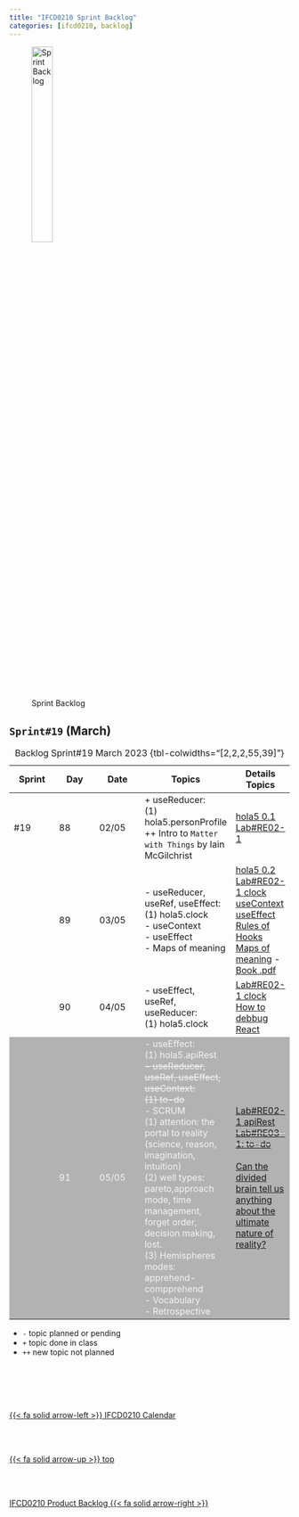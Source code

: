 ```yaml
---
title: "IFCD0210 Sprint Backlog"
categories: [ifcd0210, backlog]
---
```


<style>
tr:nth-child(4) {
  background-color: #b2b2b2!important;
  color: #f4f4f4!important;
}
</style>


![Sprint Backlog](/images/home/backlog.jpg){width="30%"}

## ``Sprint#19`` (March)

::: {.column-page-right}
| Sprint | Day | Date | Topics |  Details Topics |
| -- | -- | -- | -- | -- |
| #19 | 88 | 02/05 | + useReducer: </br> (1) hola5.personProfile </br>  ++ Intro to ``Matter with Things``  by Iain McGilchrist | [hola5 0.1](https://github.com/AlbertProfe/CifoJava2023-2/tree/aa824232395113d08efd6a86af38ebbc2a1e1e14/hola5){.external} </br>  [Lab#RE02-1](/reactjs/rjslab2.qmd#usereducer-person-profile-form) |
|  | 89 | 03/05 | - useReducer, useRef, useEffect: </br> (1) hola5.clock  </br> - useContext </br> - useEffect </br>  - Maps of meaning |  [hola5 0.2](){.external} </br>  [Lab#RE02-1 clock](/reactjs/rjslab2.qmd#usereducer-useeffect-useref-clock) </br> [useContext](/reactjs/reactjs-hook-context.qmd) </br>  [useEffect](/reactjs/reactjs-hook-effect.qmd) </br>  [Rules of Hooks](/reactjs/reactjs-hook-rules.qmd) </br> [Maps of meaning](https://www.jordanbpeterson.com/maps-of-meaning/){.external} - [Book .pdf](https://ia600701.us.archive.org/7/items/MapsOfMeaningTheArchitectureOfBeliefPetersonlnwAdam/Maps%20of%20Meaning%20The%20Architecture%20of%20Belief-Peterson%20%28lnw%20Adam%29.pdf){.external}   |
|  | 90 | 04/05 | - useEffect, useRef, useReducer: </br> (1) hola5.clock | [Lab#RE02-1 clock](/reactjs/rjslab2.qmd#usereducer-useeffect-useref-clock) </br> [How to debbug React](https://www.digitalocean.com/community/tutorials/how-to-debug-react-components-using-react-developer-tools){.external}   |
|  | 91 | 05/05 |  -  useEffect: </br> (1) hola5.apiRest </br> <s>-  useReducer, useRef, useEffect, useContext: </br> (1) to-do </br> </s>- SCRUM </br> (1) attention: the portal to reality (science, reason, imagination, intuition) </br> (2) well types: pareto,approach mode, time management, forget order, decision making, lost. </br> (3) Hemispheres modes: apprehend-compprehend </br> - Vocabulary </br> - Retrospective| [Lab#RE02-1 apiRest](/reactjs/rjslab2.qmd#api-rest) </br> <s>[Lab#RE03-1: to-do](/reactjs/rjslab2.qmd)</s>  </br></br>   [Can the divided brain tell us anything about the ultimate nature of reality?](https://www.rcpsych.ac.uk/docs/default-source/members/sigs/spirituality-spsig/iain-mcgilchrist-can-the-divided-brain-tell-us-anything-about-the-ultimate-nature-of-reality.pdf?sfvrsn%3Da1e381e1_2){.external} |
: Backlog Sprint#19 March 2023 {tbl-colwidths="[2,2,2,55,39]"}
:::

::: {.callout-note}
- `-` topic planned or pending
- `+` topic done in class
- `++` new topic not planned
:::



<!--- navLinks -->
<br><br>
<div class=row>
<br>
<div class='column left previous'>
<br>
[{{< fa solid arrow-left >}} IFCD0210 Calendar](/ifcd0210/ifcd0210calendar.qmd)
<br>
</div>
<br>
<div class='column center'>
<br>
[{{< fa solid arrow-up >}} top](#top)
<br>
</div>
<br>
<div class='column right next'>
<br>
[IFCD0210 Product Backlog  {{< fa solid arrow-right >}}](/ifcd0210/ifcd0210backlog-product.qmd)
<br>
</div>
<br>
</div>

